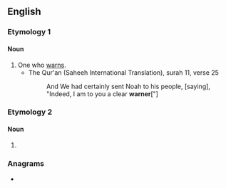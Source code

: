 {{also|Warner}}
==English==

===Etymology 1===
{{suffix|warn|er|lang=en}}

====Noun====
{{en-noun}}

# One who [[warn]]s.
#* The Qur'an (Saheeh International Translation), surah 11, verse 25
#*: And We had certainly sent Noah to his people, [saying], "Indeed, I am to you a clear '''warner'''["]

===Etymology 2===

====Noun====
{{en-noun}}

# {{obsolete form of|warrener|lang=en}}
#: {{rfquotek|Piers Plowman}}

===Anagrams===
* {{anagrams|en|a=aenrrw|Warren|warren}}